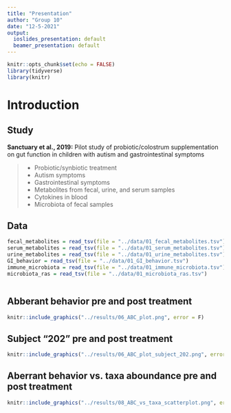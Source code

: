 ```yaml
---
title: "Presentation"
author: "Group 10"
date: "12-5-2021"
output:
  ioslides_presentation: default
  beamer_presentation: default
---
```


```r
knitr::opts_chunk$set(echo = FALSE)
library(tidyverse)
library(knitr)
```

# Introduction 

## Study {.build}

__Sanctuary et al., 2019:__
Pilot study of probiotic/colostrum supplementation on gut function in children with autism and gastrointestinal symptoms

> - Probiotic/synbiotic treatment
> - Autism symptoms
> - Gastrointestinal symptoms
> - Metabolites from fecal, urine, and serum samples
> - Cytokines in blood
> - Microbiota of fecal samples

## Data




```r
fecal_metabolites = read_tsv(file = "../data/01_fecal_metabolites.tsv")
serum_metabolites = read_tsv(file = "../data/01_serum_metabolites.tsv")
urine_metabolites = read_tsv(file = "../data/01_urine_metabolites.tsv")
GI_behavior = read_tsv(file = "../data/01_GI_behavior.tsv")
immune_microbiota = read_tsv(file = "../data/01_immune_microbiota.tsv")
microbiota_ras = read_tsv(file = "../data/01_microbiota_ras.tsv")

```


```r

```

## Abberant behavior pre and post treatment

```r
knitr::include_graphics("../results/06_ABC_plot.png", error = F)
```

## Subject "202" pre and post treatment

```r
knitr::include_graphics("../results/06_ABC_plot_subject_202.png", error = F)
```

## Aberrant behavior vs. taxa aboundance pre and post treatment

```r
knitr::include_graphics("../results/08_ABC_vs_taxa_scatterplot.png", error = F)
```


